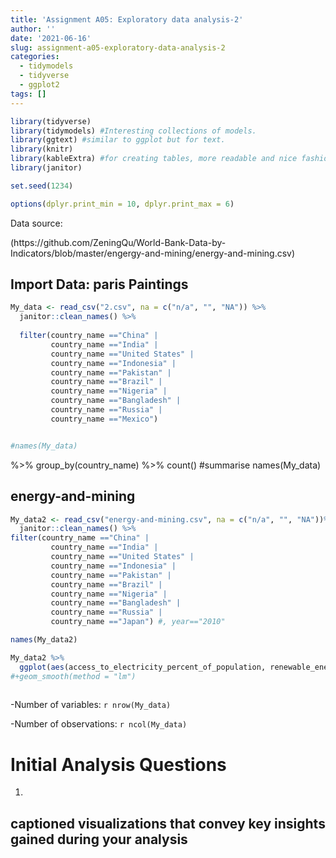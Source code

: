 ```yaml
---
title: 'Assignment A05: Exploratory data analysis-2'
author: ''
date: '2021-06-16'
slug: assignment-a05-exploratory-data-analysis-2
categories:
  - tidymodels
  - tidyverse
  - ggplot2
tags: []
---
```



```r
library(tidyverse)
library(tidymodels) #Interesting collections of models.
library(ggtext) #similar to ggplot but for text.
library(knitr)
library(kableExtra) #for creating tables, more readable and nice fashion.
library(janitor)

set.seed(1234) 

options(dplyr.print_min = 10, dplyr.print_max = 6)
```


Data source:

(https://github.com/ZeningQu/World-Bank-Data-by-Indicators/blob/master/engergy-and-mining/energy-and-mining.csv)


## Import Data: paris Paintings

```r
My_data <- read_csv("2.csv", na = c("n/a", "", "NA")) %>%
  janitor::clean_names() %>%
  
  filter(country_name =="China" |
         country_name =="India" |
         country_name =="United States" |
         country_name =="Indonesia" |
         country_name =="Pakistan" |
         country_name =="Brazil" |
         country_name =="Nigeria" |
         country_name =="Bangladesh" |
         country_name =="Russia" |
         country_name =="Mexico") 


#names(My_data)

```

%>%
  group_by(country_name) %>%
  count()
#summarise
names(My_data)

## energy-and-mining


```r
My_data2 <- read_csv("energy-and-mining.csv", na = c("n/a", "", "NA"))%>%
  janitor::clean_names() %>%
filter(country_name =="China" |
         country_name =="India" |
         country_name =="United States" |
         country_name =="Indonesia" |
         country_name =="Pakistan" |
         country_name =="Brazil" |
         country_name =="Nigeria" |
         country_name =="Bangladesh" |
         country_name =="Russia" |
         country_name =="Japan") #, year=="2010"

names(My_data2)
```
```r
My_data2 %>%
  ggplot(aes(access_to_electricity_percent_of_population, renewable_energy_consumption_percent_of_total_final_energy_consumption, color=country_name))+ geom_point()
#+geom_smooth(method = "lm")
  
```



-Number of variables: `r nrow(My_data)`

-Number of observations: `r ncol(My_data)`

# Initial Analysis Questions

1. 




## captioned visualizations that convey key insights gained during your analysis
